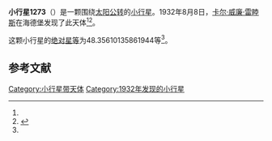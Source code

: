 {{Infobox planet
| bgcolour = #FFFFC0
| name = 1273 Helma
| symbol = 
| image = 
| caption = 
| discovery = yes
| discovery_ref = 
| discoverer = [[卡尔·威廉·雷睦斯|卡尔·威廉·雷睦斯]]
| discovery_site = [[海德堡|海德堡]] 
| discovered = 1932年8月8日
| designations = yes
| mp_name = 
| named_after = 
| alt_names = 
| mp_category = [[主带小行星|主带小行星]]
| orbit_ref = <ref name="a">[http://ssd.jpl.nasa.gov/sbdb.cgi?sstr=1273 1273 Helma] {{Wayback|url=http://ssd.jpl.nasa.gov/sbdb.cgi?sstr=1273 |date=20170120021540 }}，小行星數據庫瀏覽器（JPL Small-Body Database Browser）－[[美国国家航空航天局|美国国家航空航天局]]喷气推进实验室</ref>
| epoch = 2456400.5 (2013年4月18日更新)
| aphelion = {{convert|2.780761636897231|AU|km|3|abbr=on|lk=out}}
| perihelion = {{convert|2.007027312988208|AU|km|3|abbr=on}}
| semimajor = {{convert|2.393894474942719|AU|km|3|abbr=on}}
| eccentricity = 0.161605771
| period = 1352.869577 [[日|日]]<br />3.7[[儒略年|儒略年]]
| avg_speed = 
| inclination = 5.410974118694037
| asc_node = 296.6174990358613
| mean_anomaly = 
| arg_peri = 48.35610135861944
| satellites = 
| physical_characteristics = yes
| dimensions = 
| mass = 
| density = 
| surface_grav = 
| escape_velocity = 
| sidereal_day = 
| axial_tilt = 
| pole_ecliptic_lat = 
| pole_ecliptic_lon = 
| albedo = 
| temperatures= 
| temp_name1 = 
| mean_temp_1 = 
| max_temp_1 = 
| temp_name2 = 
| max_temp_2 = 
| spectral_type = 
| abs_magnitude = 48.35610135861944
}}

'''小行星1273'''（{{lang-en|1273 Helma}}）是一颗围绕[[太阳|太阳]][[公转|公转]]的[[小行星|小行星]]。1932年8月8日，[[卡尔·威廉·雷睦斯|卡尔·威廉·雷睦斯]]在海德堡发现了此天体<ref name="a" /><ref>{{cite news|title=小行星列表|url=http://cfa-www.harvard.edu/iau/lists/NumberedMPs.txt|accessdate=2013-07-08|newspaper=哈佛大学|archive-date=2008-05-17|archive-url=https://web.archive.org/web/20080517010638/http://cfa-www.harvard.edu/iau/lists/NumberedMPs.txt|dead-url=no}}</ref>。

这颗小行星的[[绝对星等|绝对星等]]为48.35610135861944等<ref name="a" />。

==参考文献==
{{reflist}}
{{Minor Planet Number|[[小行星1272|小行星1272]]|[[小行星1274|小行星1274]]}}

{{小天体}}

[[Category:小行星带天体|Category:小行星带天体]]
[[Category:1932年发现的小行星|Category:1932年发现的小行星]]

{{asteroid-stub}}